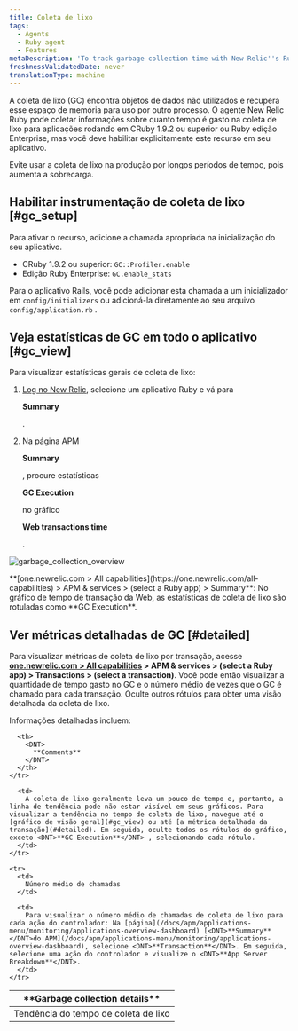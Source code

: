 ```yaml
---
title: Coleta de lixo
tags:
  - Agents
  - Ruby agent
  - Features
metaDescription: 'To track garbage collection time with New Relic''s Ruby agent, use GC::Profiler.enable (CRuby 1.9.2 or higher) or GC.enable_stats (REE).'
freshnessValidatedDate: never
translationType: machine
---
```



A coleta de lixo (GC) encontra objetos de dados não utilizados e recupera esse espaço de memória para uso por outro processo. O agente New Relic Ruby pode coletar informações sobre quanto tempo é gasto na coleta de lixo para aplicações rodando em CRuby 1.9.2 ou superior ou Ruby edição Enterprise, mas você deve habilitar explicitamente este recurso em seu aplicativo.

<Callout variant="important">
  Evite usar a coleta de lixo na produção por longos períodos de tempo, pois aumenta a sobrecarga.
</Callout>

## Habilitar instrumentação de coleta de lixo [#gc_setup]

Para ativar o recurso, adicione a chamada apropriada na inicialização do seu aplicativo.

* CRuby 1.9.2 ou superior: `GC::Profiler.enable`
* Edição Ruby Enterprise: `GC.enable_stats`

Para o aplicativo Rails, você pode adicionar esta chamada a um inicializador em `config/initializers` ou adicioná-la diretamente ao seu arquivo `config/application.rb` .

## Veja estatísticas de GC em todo o aplicativo [#gc_view]

Para visualizar estatísticas gerais de coleta de lixo:

1. [Log no New Relic](https://one.newrelic.com), selecione um aplicativo Ruby e vá para

   <DNT>**Summary**</DNT>

   .

2. Na página APM

   <DNT>**Summary**</DNT>

   , procure estatísticas

   <DNT>**GC Execution**</DNT>

   no gráfico

   <DNT>**Web transactions time**</DNT>

   .

<img
  title="garbage_collection_overview"
  alt="garbage_collection_overview"
  src={apmGarbageCollectionTransaction}
/>

<figcaption>
  <DNT>**[one.newrelic.com > All capabilities](https://one.newrelic.com/all-capabilities) > APM & services > (select a Ruby app) > Summary**</DNT>: No gráfico de tempo de transação da Web, as estatísticas de coleta de lixo são rotuladas como <DNT>**GC Execution**</DNT>.
</figcaption>

## Ver métricas detalhadas de GC [#detailed]

Para visualizar métricas de coleta de lixo por transação, acesse <DNT>**[one.newrelic.com > All capabilities](https://one.newrelic.com/all-capabilities) > APM & services > (select a Ruby app) > Transactions > (select a transaction)**</DNT>. Você pode então visualizar a quantidade de tempo gasto no GC e o número médio de vezes que o GC é chamado para cada transação. Oculte outros rótulos para obter uma visão detalhada da coleta de lixo.

Informações detalhadas incluem:

<table>
  <thead>
    <tr>
      <th width={200}>
        <DNT>
          **Garbage collection details**
        </DNT>
      </th>

      <th>
        <DNT>
          **Comments**
        </DNT>
      </th>
    </tr>
  </thead>

  <tbody>
    <tr>
      <td>
        Tendência do tempo de coleta de lixo
      </td>

      <td>
        A coleta de lixo geralmente leva um pouco de tempo e, portanto, a linha de tendência pode não estar visível em seus gráficos. Para visualizar a tendência no tempo de coleta de lixo, navegue até o [gráfico de visão geral](#gc_view) ou até [a métrica detalhada da transação](#detailed). Em seguida, oculte todos os rótulos do gráfico, exceto <DNT>**GC Execution**</DNT> , selecionando cada rótulo.
      </td>
    </tr>

    <tr>
      <td>
        Número médio de chamadas
      </td>

      <td>
        Para visualizar o número médio de chamadas de coleta de lixo para cada ação do controlador: Na [página](/docs/apm/applications-menu/monitoring/applications-overview-dashboard) [<DNT>**Summary**</DNT>do APM](/docs/apm/applications-menu/monitoring/applications-overview-dashboard), selecione <DNT>**Transaction**</DNT>. Em seguida, selecione uma ação do controlador e visualize o <DNT>**App Server Breakdown**</DNT>.
      </td>
    </tr>
  </tbody>
</table>